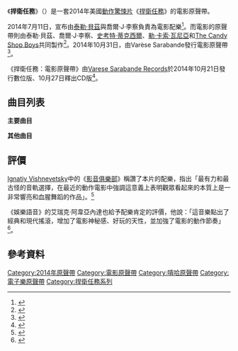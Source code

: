 {{Distinguish|捍衛任務}}
{{noteTA
|T=zh-hk:殺神John Wick：電影原聲帶;zh-cn:疾速追杀：电影原声带;zh-tw:捍衛任務：電影原聲帶
|G1=Movie
|G2=Show
|1=zh-hk:殺神John Wick;zh-cn:疾速追杀;zh-tw:捍衛任務
}}
{{Infobox album <!-- See Wikipedia:WikiProject_Albums -->
| Name        = 捍衛任務<br>{{lang|en|John Wick}}
| Type        = 電影配樂
| Artist      = [[泰勒·貝茲|泰勒·貝茲]]與喬爾·J·李察
| Cover       = JohnWickSoundtrackCover.jpg
| Released    = {{start date|2014|10|21}} (digital) <ref name="#1">{{cite web|title=Varèse Sarabande: JOHN WICK - Tyler Bates and Joel J. Richard|url=http://www.jmhdigital.com/2014/10/varese-sarabande-john-wick-tyler-bates.html|accessdate=2014-10-23|newspaper=JMH Digital|date=2014-10-23|archive-date=2020-12-02|archive-url=https://web.archive.org/web/20201202014236/http://www.jmhdigital.com/2014/10/varese-sarabande-john-wick-tyler-bates.html|dead-url=no}}</ref> <br> {{start date|2014|10|27}} (physical) <ref name="#1"/> 
| Recorded    = 2014
| Genre       = [[原聲音樂|原聲音樂]]<br>[[嘻哈音樂|嘻哈]]<br>[[電子音樂|電子]]
| Length      = 62:33
| Label       = [[Varese_Sarabande_Records|Varese Sarabande Records]]
| Producer    = 泰勒·貝茲，喬爾·J·李察與[[勒·卡索·瓦尼亞|迪倫·艾蘭]]
| Chronology  = 泰勒·貝茲
| Last album  = [[星際異攻隊：電影原聲帶|星際異攻隊]]<br/>（2014）
| This album  = '''捍衛任務：電影原聲帶'''<br/>（2014）
| Next album  = 
}}

《'''捍衛任務'''》（{{lang-en|''John Wick''}}）是一套2014年美國[[動作片|動作]][[驚悚片|驚悚片]]《[[捍衛任務|捍衛任務]]》的電影原聲帶。

2014年7月11日，宣布由[[泰勒·貝茲|泰勒·貝茲]]與喬爾·J·李察負責為電影配樂<ref>{{cite news|title=‘John Wick’ to Feature Music by Tyler Bates & Joel Richard|url=http://filmmusicreporter.com/2014/07/11/john-wick-to-feature-music-by-tyler-bates-joel-richard/|accessdate=2014-07-14|publisher=filmmusicreporter.com|date=2014-07-11|archive-date=2020-06-16|archive-url=https://web.archive.org/web/20200616220616/http://filmmusicreporter.com/2014/07/11/john-wick-to-feature-music-by-tyler-bates-joel-richard/|dead-url=no}}</ref>。而電影的原聲帶則由泰勒·貝茲、喬爾·J·李察、[[史考特·蒂克西爾|史考特·蒂克西爾]]、[[勒·卡索·瓦尼亞|勒·卡索·瓦尼亞]]和[[The_Candy_Shop_Boys|The Candy Shop Boys]]共同製作<ref>{{cite news|title=‘John Wick’ to Feature Music by Tyler Bates,Joel Richard, Scott Tixier..|url=http://www.amazon.com/John-Wick-Tyler-Bates/dp/B00NQZLKQY/ref=sr_1_2?ie=UTF8&qid=1412122087&sr=8-2&keywords=john+wick|accessdate=2014-09-28|publisher=Amazon.com|date=2014-09-11}}</ref>。2014年10月31日，由Varèse Sarabande發行電影原聲帶<ref>{{cite news|title=‘John Wick’ Soundtrack Announced|url=http://filmmusicreporter.com/2014/09/23/john-wick-soundtrack-announced/|accessdate=2014-10-31|publisher=filmmusicreporter.com|date=2014-09-23|archive-date=2014-09-24|archive-url=https://web.archive.org/web/20140924080651/http://filmmusicreporter.com/2014/09/23/john-wick-soundtrack-announced/|dead-url=no}}</ref>。

《捍衛任務：電影原聲帶》由[[Varese_Sarabande_Records|Varese Sarabande Records]]於2014年10月21日發行數位版、10月27日釋出CD版<ref>{{cite web|title=Varese Sarabande Records To Release 'John Wick' Soundtrack|url=http://top40-charts.com/news.php?nid=104071|accessdate=2014-10-07|newspaper=T4C|date=2014-10-07|archive-date=2014-11-30|archive-url=https://web.archive.org/web/20141130000447/http://top40-charts.com/news.php?nid=104071|dead-url=no}}</ref>。

==曲目列表==
'''主要曲目'''
{{tracklist
| headline        = 發行曲目
| collapsed       = no
| all_music       = 所有曲目多為[[泰勒·貝茲|泰勒·貝茲]]與喬爾·J·李察創作，除非另有說明。
| music_credits   = 
| extra_column    = 作曲家
| total_length    = 62:33
| note            = 
| title1          = Every Ending Has a Beginning
| extra1          = 泰勒·貝茲與喬爾·J·李察
| length1         = 1:31
| note1           = 
| title2          = Story of Wick
| extra2          = 泰勒·貝茲與喬爾·J·李察
| length2         = 3:05
| note2           = 
| title3          = John Mourns
| extra3          = 泰勒·貝茲與喬爾·J·李察
| length3         = 2:29
| note3           = 
| title4          = Assassins
| extra4          = 泰勒·貝茲與喬爾·J·李察
| length4         = 2:12
| note4           = 
| title5          = Dear John
| extra5          = 泰勒·貝茲與喬爾·J·李察
| length5         = 1:49
| note5           = 
| title6          = Daisy
| extra6          = 泰勒·貝茲與喬爾·J·李察
| length6         = 1:29
| note6           = 
| title7          = Evil Man Blues
| extra7          = [[倫納德·費瑟|倫納德·費瑟]]與[[利昂內爾·漢普頓|利昂內爾·漢普頓]]
| length7         = 4:20
| note7           = Performed by The Candy Shop Boys
| title8          = The Red Circle
| extra8          = Le Castle Vania
| length8         = 1:00
| note8           = 
| title9          = Lure the Wolf
| extra9          = 泰勒·貝茲與喬爾·J·李察
| length9         = 2:04
| note9           = 
| title10         = Iosef the Terrible
| extra10         = 泰勒·貝茲與喬爾·J·李察
| length10        = 2:34
| note10          = 
| title11         = Chop Shop
| extra11         = 泰勒·貝茲與喬爾·J·李察
| length11        = 2:52
| note11          =
| title12         = Baba Yaga
| extra12         = 泰勒·貝茲與喬爾·J·李察
| length12        = 1:46
| note12          = 
| title13         = On The Hunt
| extra13         = 泰勒·貝茲與喬爾·J·李察
| length13        = 1:11
| note13          = 
| title14         = In My Mind
| extra14         = Ali Theodore, Susan Paroff, Sergio Cabral, Sarai Howard, Bryan Spitzer
| length14        = 3:07
| note14          = Performed by M86 & Susie Q
| title15         = The Drowning
| extra15         = Le Castle Vania
| length15        = 2:24
| note15          = 
| title16         = Think
| extra16         = Kaleida
| length16        = 3:59
| note16          = Performed by KALEIDA
| title17         = LED Spirals
| extra17         = Le Castle Vania
| length17        = 0:59
| note17          = 
| title18         = Shots Fired
| extra18         = Le Castle Vania
| length18        = 3:11
| note18          = 
| title19         = Old Friend Marcus
| extra19         = 泰勒·貝茲與喬爾·J·李察
| length19        = 1:33
| note19          = 
| title20         = Hotel Throw Down
| extra20         = 泰勒·貝茲與喬爾·J·李察
| length20        = 2:55
| note20          = 
| title21         = Warehouse Smack Down
| extra21         = 泰勒·貝茲與喬爾·J·李察
| length21        = 2:44
| note21          = 
| title22         = Who You Talkin' To Man?
| extra22         = Ciscandra Nostalghia與泰勒·貝茲
| length22        = 4:41
| note22          = Performed by Ciscandra Nostalghia
| title23         = Membership Revoked
| extra23         = 泰勒·貝茲與喬爾·J·李察
| length23        = 2:04
| note23          = 
| title24         = Unfortunate Priest
| extra24         = 泰勒·貝茲與喬爾·J·李察
| length24        = 1:49
| note24          = 
| title25         = Dock Shootout
| extra25         = 泰勒·貝茲與喬爾·J·李察
| length25        = 2:42
| note25          = 
| title26         = No More Guns
| extra26         = 泰勒·貝茲與喬爾·J·李察
| length26        = 2:05
| note26          = 
| title27         = Be Seeing You
| extra27         = 泰勒·貝茲與喬爾·J·李察
| length27        = 3:38
| note27          = 
}}

'''其他曲目'''
{{Track listing
| headline       = 未發行曲目
| extra_column   = 作曲家
| collapsed      = no
| title1         = Get Money
| extra1         = Jason Paul Thibeau, Roy Whitney Anthony and Benjamin Smith
| note1          = Performed by T-Bo featuring Bengie B
| title2         = Hunid One's
| extra2         = Jason Paul Thibeau and Michael Gniewkowski
| note2          = Performed by T-Bo
| title3         = Russian Lullaby
| extra3         = David Bawiec and Vadim Suslov
| note3          =
| title4         = Killing Strangers
| extra4         = [[Marilyn_Manson|Marilyn Manson]] and Tyler Bates
| note4          = Performed Marilyn Manson and Tyler Bates
}}

==評價==
{{Album ratings
| rev1 = [[Blueprintreview|Blue Print Review]]
|rev1Score = {{Rating|4.5|5}}<ref>{{cite web|title=John Wick|url=http://blueprintreview.co.uk/2014/11/john-wick-original-motion-picture-soundtrack/|accessdate=2014-11-07|newspaper=[[Blueprintreview|Blue Print Review]]|date=2014-11-07|archive-date=2014-12-12|archive-url=https://web.archive.org/web/20141212054459/http://blueprintreview.co.uk/2014/11/john-wick-original-motion-picture-soundtrack/|dead-url=no}}</ref>
| rev2 = [[Google_Play|Google Play]]
|rev2Score = {{Rating|5|5}}<ref>{{cite web|title=John Wick (Original Motion Picture Soundtrack)|url=https://play.google.com/store/music/album/Various_Artists_John_Wick_Original_Motion_Picture_?id=Bfkvytoxixgub64voqokkeysoqi|accessdate=2014-10-24|newspaper=[[Google_Play|Google Play]]|date=2014-10-24|archive-date=2016-05-27|archive-url=https://web.archive.org/web/20160527143419/https://play.google.com/store/music/album/Various_Artists_John_Wick_Original_Motion_Picture_?id=Bfkvytoxixgub64voqokkeysoqi|dead-url=no}}</ref>
}}
[[Ignatiy_Vishnevetsky|Ignatiy Vishnevetsky]]中的《[[影音俱樂部|影音俱樂部]]》稱讚了本片的配樂，指出「最有力和最古怪的音軌選擇，在最近的動作電影中強調這意義上表明觀眾看起來的本質上是一非常響亮和血腥舞蹈的作品」。<ref>{{cite web|title=Keanu Reeves shoots his way through the entertaining action fantasy John Wick|url=http://www.avclub.com/review/keanu-reeves-shoots-his-way-through-entertaining-a-210627|accessdate=2014-10-23|newspaper=[[The_A.V._Club|The A.V. Club]]|date=2014-10-23|archive-date=2017-08-01|archive-url=https://web.archive.org/web/20170801064424/http://www.avclub.com/review/keanu-reeves-shoots-his-way-through-entertaining-a-210627|dead-url=no}}</ref>

《娛樂語音》的艾瑞克·阿韋亞內達也給予配樂肯定的評價，他說：「這音樂點出了經典和現代搖滾，增加了電影神秘感、好玩的天性，並加強了電影的動作節奏」<ref>{{cite web|title=Keanu Reeves is back with a Vengeance in ‘John Wick’|url=http://entertainmentvoice.com/keanu-reeves-back-vengeance-john-wick/|accessdate=2014-10-24|newspaper=Entertainment Voice|date=2014-10-24}}</ref>。

==參考資料==
{{reflist|30em}}

{{John Wick}}
{{DEFAULTSORT:John Wick: Original Motion Picture Soundtrack}}
[[Category:2014年原聲帶|Category:2014年原聲帶]]
[[Category:電影原聲帶|Category:電影原聲帶]]
[[Category:嘻哈原聲帶|Category:嘻哈原聲帶]]
[[Category:電子樂原聲帶|Category:電子樂原聲帶]]
[[Category:捍衛任務系列|Category:捍衛任務系列]]